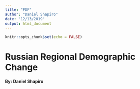 ```yaml
---
title: "PDF"
author: "Daniel Shapiro"
date: "12/13/2019"
output: html_document
---
```


```r
knitr::opts_chunk$set(echo = FALSE)
```

# Russian Regional Demographic Change

#### By: Daniel Shapiro

